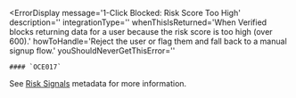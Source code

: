 
<ErrorDisplay 
    message='1-Click Blocked: Risk Score Too High'
    description=''
    integrationType=''
    whenThisIsReturned='When Verified blocks returning data for a user because the risk score is too high (over 600).' 
    howToHandle='Reject the user or flag them and fall back to a manual signup flow.'
    youShouldNeverGetThisError=''
>
    #### `OCE017`
</ErrorDisplay>

See [Risk Signals](./data#risk-signals) metadata for more information.
